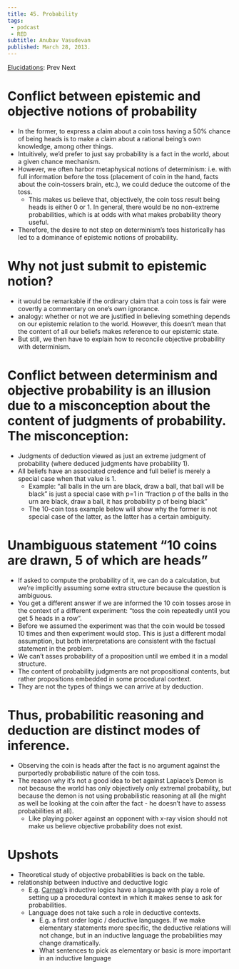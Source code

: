 ```yaml
---
title: 45. Probability
tags: 
 - podcast
 - RED
subtitle: Anubav Vasudevan
published: March 28, 2013.
---
```


[Elucidations](/docs/phil/Elucidations.html): Prev Next


# Conflict between epistemic and objective notions of probability
  - In the former, to express a claim about a coin toss having a 50% chance of 
    being heads is to make a claim about a rational being's own knowledge, 
    among other things.
  - Intuitively, we'd prefer to just say probability is a fact in the world, 
    about a given chance mechanism.
  - However, we often harbor metaphysical notions of determinism: i.e. with full 
    information before the toss (placement of coin in the hand, facts about the 
    coin-tossers brain, etc.), we could deduce the outcome of the toss.
    - This makes us believe that, objectively, the coin toss result being heads 
      is either 0 or 1. In general, there would be no non-extreme probabilities, 
      which is at odds with what makes probability theory useful.
  - Therefore, the desire to not step on determinism's toes historically has led 
    to a dominance of epistemic notions of probability.

# Why not just submit to epistemic notion?
  - it would be remarkable if the ordinary claim that a coin toss is fair were 
    covertly a commentary on one's own ignorance.
  - analogy: whether or not we are justified in believing something depends on 
    our epistemic relation to the world. However, this doesn't mean that the 
    content of all our beliefs makes reference to our epistemic state.
  - But still, we then have to explain how to reconcile objective probability 
    with determinism.

# Conflict between determinism and objective probability is an illusion due to a misconception about the content of judgments of probability. The misconception:
  - Judgments of deduction viewed as just an extreme judgment of probability 
    (where deduced judgments have probability 1).
  - All beliefs have an associated credence and full belief is merely a special 
    case when that value is 1.
    - Example: "all balls in the urn are black, draw a ball, that ball will be 
      black" is just a special case with p=1 in "fraction p of the balls in the 
      urn are black, draw a ball, it has probability p of being black"
    - The 10-coin toss example below will show why the former is not special 
      case of the latter, as the latter has a certain ambiguity.

# Unambiguous statement "10 coins are drawn, 5 of which are heads"
  - If asked to compute the probability of it, we can do a calculation, but 
    we're implicitly assuming some extra structure because the question is 
    ambiguous.
  - You get a different answer if we are informed the 10 coin tosses arose in 
    the context of a different experiment: "toss the coin repeatedly until you 
    get 5 heads in a row".
  - Before we assumed the experiment was that the coin would be tossed 10 times 
    and then experiment would stop. This is just a different modal assumption, 
    but both interpretations are consistent with the factual statement in the 
    problem.
  - We can't asses probability of a proposition until we embed it in a modal 
    structure.
  - The content of probability judgments are not propositional contents, but 
    rather propositions embedded in some procedural context.
  - They are not the types of things we can arrive at by deduction.

# Thus, probabilitic reasoning and deduction are distinct modes of inference.
  - Observing the coin is heads after the fact is no argument against the  
    purportedly probabilistic nature of the coin toss.
  - The reason why it's not a good idea to bet against Laplace's Demon is not 
    because the world has only objectively only extremal probability, but 
    because the demon is not using probabilistic reasoning at all (he might as 
    well be looking at the coin after the fact - he doesn't have to assess 
    probabilities at all).
    - Like playing poker against an opponent with x-ray vision should not make 
      us believe objective probability does not exist.

# Upshots
  - Theoretical study of objective probabilities is back on the table.
  - relationship between inductive and deductive logic
    - E.g. [Carnap](/docs/phil/Rudolf Carnap.html)'s inductive logics have a language with play a role of setting 
      up a procedural context in which it makes sense to ask for probabilities.
    - Language does not take such a role in deductive contexts.
      - E.g. a first order logic / deductive languages. If we make elementary 
        statements more specific, the deductive relations will not change, but 
        in an inductive language the probabilities may change dramatically.
      - What sentences to pick as elementary or basic is more important in an 
        inductive language
